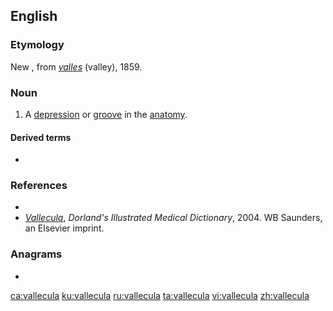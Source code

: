 ==English==

===Etymology===
New {{etyl|la|en}}, from ''[[valles]]'' (valley), 1859.

===Noun===
{{en-noun}}

# {{lb|en|medical}} A [[depression]] or [[groove]] in the [[anatomy]].

====Derived terms====
* {{l|en|vallecular}}

===References===
* {{R:Webster NCD 1974}}
* ''[http://www.mercksource.com/pp/us/cns/cns_hl_dorlands.jspzQzpgzEzzSzppdocszSzuszSzcommonzSzdorlandszSzdorlandzSzdmd_v_02zPzhtm#12843645 Vallecula]'', ''Dorland's Illustrated Medical Dictionary'', 2004. WB Saunders, an Elsevier imprint.

===Anagrams===
* {{l|en|call value}}

[[ca:vallecula]]
[[ku:vallecula]]
[[ru:vallecula]]
[[ta:vallecula]]
[[vi:vallecula]]
[[zh:vallecula]]